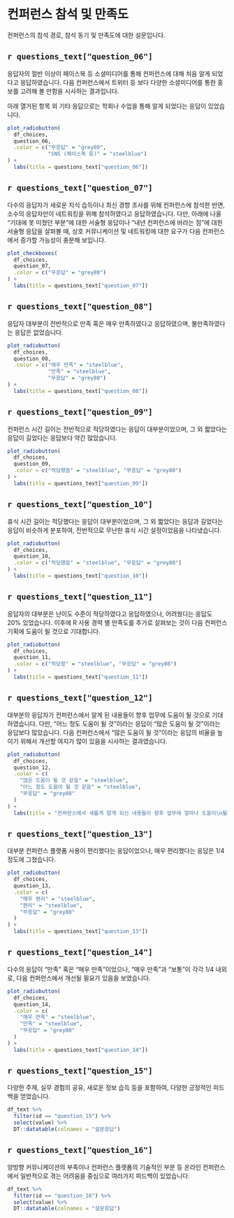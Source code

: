 # 컨퍼런스 참석 및 만족도

컨퍼런스의 참석 경로, 참석 동기 및 만족도에 대한 설문입니다.

## `r questions_text["question_06"]`

응답자의 절반 이상이 페이스북 등 소셜미디어를 통해 컨퍼런스에 대해 처음 알게 되었다고 응답하였습니다. 다음 컨퍼런스에서 트위터 등 보다 다양한 소셜미디어를 통한 홍보를 고려해 볼 만함을 시사하는 결과입니다.

아래 열거된 항목 외 기타 응답으로는 학회나 수업을 통해 알게 되었다는 응답이 있었습니다.


```r
plot_radiobutton(
  df_choices,
  question_06,
  .color = c("무응답" = "grey80",
             "SNS (페이스북 등)" = "steelblue")
) +
  labs(title = questions_text["question_06"])
```

## `r questions_text["question_07"]`

다수의 응답자가 새로운 지식 습득이나 최신 경향 조사를 위해 컨퍼런스에 참석한 반면, 소수의 응답자만이 네트워킹을 위해 참석하였다고 응답하였습니다. 다만, 아래에 나올 "기대에 못 미쳤던 부분"에 대한 서술형 응답이나 "내년 컨퍼런스에 바라는 점"에 대한 서술형 응답을 살펴볼 때, 상호 커뮤니케이션 및 네트워킹에 대한 요구가 다음 컨퍼런스에서 증가할 가능성이 충분해 보입니다. 

```r
plot_checkboxes(
  df_choices,
  question_07,
  .color = c("무응답" = "grey80")
) +
  labs(title = questions_text["question_07"])
```


## `r questions_text["question_08"]`

응답자 대부분이 전반적으로 만족 혹은 매우 만족하였다고 응답하였으며, 불만족하였다는 응답은 없었습니다.

```r
plot_radiobutton(
  df_choices,
  question_08,
  .color = c("매우 만족" = "steelblue",
             "만족" = "steelblue",
             "무응답" = "grey80")
) +
  labs(title = questions_text["question_08"])
```


## `r questions_text["question_09"]`

컨퍼런스 시간 길이는 전반적으로 적당하였다는 응답이 대부분이었으며, 그 외 짧았다는 응답이 길었다는 응답보다 약간 많았습니다.

```r
plot_radiobutton(
  df_choices,
  question_09,
  .color = c("적당했음" = "steelblue", "무응답" = "grey80")
) +
  labs(title = questions_text["question_09"])
```


## `r questions_text["question_10"]`

휴식 시간 길이는 적당했다는 응답이 대부분이었으며, 그 외 짧았다는 응답과 길었다는 응답이 비슷하게 분포하여, 전반적으로 무난한 휴식 시간 설정이었음을 나타냈습니다. 

```r
plot_radiobutton(
  df_choices,
  question_10,
  .color = c("적당했음" = "steelblue", "무응답" = "grey80")
) +
  labs(title = questions_text["question_10"])
```



## `r questions_text["question_11"]`

응답자의 대부분은 난이도 수준이 적당하였다고 응답하였으나, 어려웠다는 응답도 20% 있었습니다. 이후에 R 사용 경력 별 만족도를 추가로 살펴보는 것이 다음 컨퍼런스 기획에 도움이 될 것으로 기대합니다.

```r
plot_radiobutton(
  df_choices,
  question_11,
  .color = c("적당함" = "steelblue", "무응답" = "grey80")
) +
  labs(title = questions_text["question_11"])
```


## `r questions_text["question_12"]`

대부분의 응답자가 컨퍼런스에서 알게 된 내용들이 향후 업무에 도움이 될 것으로 기대하였습니다. 다만, "어느 정도 도움이 될 것"이라는 응답이 "많은 도움이 될 것"이라는 응답보다 많았습니다. 다음 컨퍼런스에서 "많은 도움이 될 것"이라는 응답의 비율을 높이기 위해서 개선할 여지가 많이 있음을 시사하는 결과였습니다.

```r
plot_radiobutton(
  df_choices,
  question_12,
  .color = c(
    "많은 도움이 될 것 같음" = "steelblue",
    "어느 정도 도움이 될 것 같음" = "steelblue",
    "무응답" = "grey80"
  )
) +
  labs(title = "컨퍼런스에서 새롭게 알게 되신 내용들이 향후 업무에 얼마나 도움이\n될 것이라 생각하십니까?")
```


## `r questions_text["question_13"]`

대부분 컨퍼런스 플랫폼 사용이 편리했다는 응답이었으나, 매우 편리했다는 응답은 1/4 정도에 그쳤습니다.

```r
plot_radiobutton(
  df_choices,
  question_13,
  .color = c(
    "매우 편리" = "steelblue",
    "편리" = "steelblue",
    "무응답" = "grey80"
  )
) +
  labs(title = questions_text["question_13"])
```


## `r questions_text["question_14"]`

다수의 응답이 "만족" 혹은 "매우 만족"이었으나, "매우 만족"과 "보통"이 각각 1/4 내외로, 다음 컨퍼런스에서 개선될 필요가 있음을 보였습니다.

```r
plot_radiobutton(
  df_choices,
  question_14,
  .color = c(
    "매우 만족" = "steelblue",
    "만족" = "steelblue",
    "무응답" = "grey80"
  )
) +
  labs(title = questions_text["question_14"])
```


## `r questions_text["question_15"]`

다양한 주제, 실무 경험의 공유, 새로운 정보 습득 등을 포함하여, 다양한 긍정적인 피드백을 얻었습니다.

```r
df_text %>%
  filter(id == "question_15") %>%
  select(value) %>%
  DT::datatable(colnames = "설문응답")
```


## `r questions_text["question_16"]`

양방향 커뮤니케이션의 부족이나 컨퍼런스 플랫폼의 기술적인 부분 등 온라인 컨퍼런스에서 일반적으로 겪는 어려움을 중심으로 여러가지 피드백이 있었습니다.

```r
df_text %>%
  filter(id == "question_16") %>%
  select(value) %>%
  DT::datatable(colnames = "설문응답")
```



